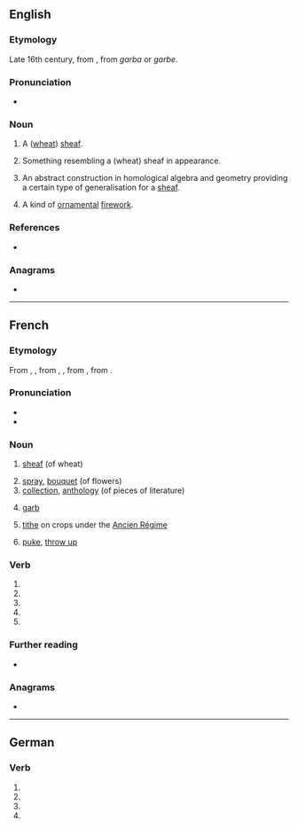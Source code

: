 {{also|gerbé|gërbë}}
==English==

===Etymology===
Late 16th century, from {{der|en|fr|gerbe}}, from {{etyl|frk|en}} ''garba'' or ''garbe''.

===Pronunciation===
* {{IPA|/dʒɜːb/|lang=en}}

===Noun===
{{en-noun}}
{{wikipedia}}

# {{lb|en|now|_|obsolete}} A ([[wheat]]) [[sheaf]].
# Something resembling a (wheat) sheaf in appearance. {{rfex|lang=en}}
# {{lb|en|mathematics}} An abstract construction in homological algebra and geometry providing a certain type of generalisation for a [[sheaf]].
# {{lb|en|pyrotechnics}} A kind of [[ornamental]] [[firework]].
#: {{rfquotek|Farrow}}

===References===
* {{R:OED}}

===Anagrams===
* {{anagrams|en|a=beegr|Gebre|Grebe|grebe}}

----

==French==

===Etymology===
From {{etyl|frm|fr}} {{m|frm|gerbe}}, {{m|frm|garbe}}, from {{etyl|fro|fr}} {{m|fro|garbe}}, {{m|fro|jarbe}}, from {{etyl|frk|fr}} {{m|frk|*garba}}, from {{etyl|gem-pro|fr}} {{m|gem-pro|*garbō}}.

===Pronunciation===
* {{fr-IPA}}
* {{audio|Fr-gerbe.ogg|Audio|lang=fr}}

===Noun===
{{fr-noun|f}}

# {{lb|fr|agriculture}} [[sheaf]] (of wheat)
# [[spray]], [[bouquet]] (of flowers)
# [[collection]], [[anthology]] (of pieces of literature)
# {{lb|fr|heraldry}} [[garb]]
# {{lb|fr|historical}} [[tithe]] on crops under the [[Ancien Régime]]
# {{lb|fr|slang}} [[puke]], [[throw up]] {{gloss|vomit}}

===Verb===
{{head|fr|verb form}}

# {{inflection of|gerber||1|s|pres|indc|lang=fr}}
# {{inflection of|gerber||3|s|pres|indc|lang=fr}}
# {{inflection of|gerber||1|s|pres|subj|lang=fr}}
# {{inflection of|gerber||3|s|pres|subj|lang=fr}}
# {{inflection of|gerber||2|s|impr|lang=fr}}

===Further reading===
* {{R:TLFi}}

===Anagrams===
* {{l|fr|berge}}

----

==German==

===Verb===
{{head|de|verb form}}

# {{de-verb form of|gerben|1|s|g}}
# {{de-verb form of|gerben|1|s|k1}}
# {{de-verb form of|gerben|3|s|k1}}
# {{de-verb form of|gerben|i|s}}